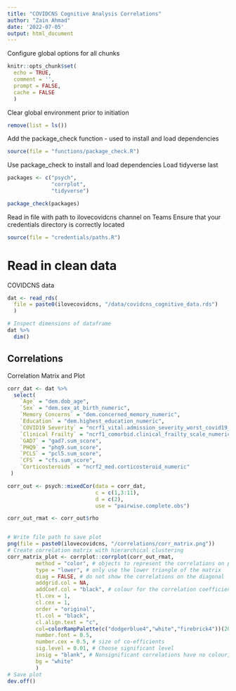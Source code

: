 ```yaml
---
title: "COVIDCNS Cognitive Analysis Correlations"
author: "Zain Ahmad"
date: '2022-07-05'
output: html_document
---
```


Configure global options for all chunks
```r
knitr::opts_chunk$set(
  echo = TRUE,
  comment = '',
  prompt = FALSE,
  cache = FALSE
  )
```

Clear global environment prior to initiation
```r
remove(list = ls())
```

Add the package_check function - used to install and load dependencies
```r
source(file = "functions/package_check.R")
```

Use package_check to install and load dependencies
Load tidyverse last
```r
packages <- c("psych",
              "corrplot",
              "tidyverse")

package_check(packages)
```

Read in file with path to ilovecovidcns channel on Teams
Ensure that your credentials directory is correctly located
```r
source(file = "credentials/paths.R")
```

# Read in clean data

COVIDCNS data
```r
dat <- read_rds(
  file = paste0(ilovecovidcns, "/data/covidcns_cognitive_data.rds")
  )

# Inspect dimensions of dataframe 
dat %>%
  dim()
```

## Correlations


Correlation Matrix and Plot
```r
corr_dat <- dat %>%
  select(
    `Age` = "dem.dob_age",
    `Sex` = "dem.sex_at_birth_numeric",
    `Memory Concerns` = "dem.concerned_memory_numeric",
    `Education` = "dem.highest_education_numeric",
    `COVID19 Severity` = "ncrf1_vital.admission_severity_worst_covid19_numeric",
    `Clinical Frailty` = "ncrf1_comorbid.clinical_frailty_scale_numeric",
    `GAD7` = "gad7.sum_score",
    `PHQ9` = "phq9.sum_score",
    `PCL5` = "pcl5.sum_score",
    `CFS` = "cfs.sum_score",
    `Corticosteroids` = "ncrf2_med.corticosteroid_numeric"
 ) 

corr_out <- psych::mixedCor(data = corr_dat,
                            c = c(1,3:11),
                            d = c(2),
                            use = "pairwise.complete.obs")

corr_out_rmat <- corr_out$rho


# Write file path to save plot
png(file = paste0(ilovecovidcns, "/correlations/corr_matrix.png"))
# Create correlation matrix with hierarchical clustering
corr_matrix_plot <- corrplot::corrplot(corr_out_rmat, 
         method = "color", # objects to represent the correlations on plot
         type = "lower", # only use the lower triangle of the matrix
         diag = FALSE, # do not show the correlations on the diagonal
         addgrid.col = NA,
         addCoef.col = "black", # colour for the correlation coefficients in the plot
         tl.cex = 1,
         cl.cex = 1,
         order = "original",
         tl.col = "black",
         cl.align.text = "c",
         col=colorRampPalette(c("dodgerblue4","white","firebrick4"))(200), # colours for correlations
         number.font = 0.5,
         number.cex = 0.5, # size of co-efficients
         sig.level = 0.01, # Choose significant level
         insig = "blank", # Nonsignificant correlations have no colour,
         bg = "white"
         )
# Save plot
dev.off()

```
